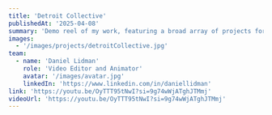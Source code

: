 ---
title: 'Detroit Collective'
publishedAt: '2025-04-08'
summary: 'Demo reel of my work, featuring a broad array of projects for dDevelopment of a flexible and highly customizable design system using Next.js for front-end and Figma for design collaboration.'
images:
  - '/images/projects/detroitCollective.jpg'
team:
  - name: 'Daniel Lidman'
    role: 'Video Editor and Animator'
    avatar: '/images/avatar.jpg'
    linkedIn: 'https://www.linkedin.com/in/daniellidman'
link: 'https://youtu.be/OyTTT95tNwI?si=9g74wWjATghJTMmj'
videoUrl: 'https://youtu.be/OyTTT95tNwI?si=9g74wWjATghJTMmj'
---
